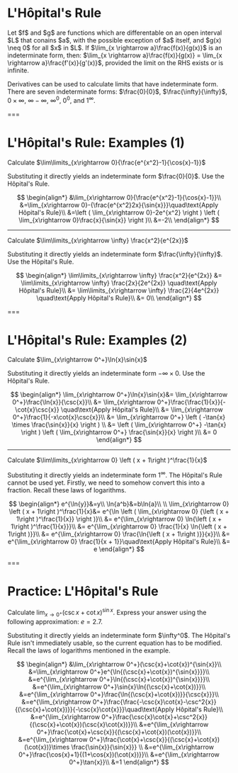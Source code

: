 # L'Hôpital's Rule

<Theorem title="L'Hôpital's Rule">
Let $f$ and $g$ are functions which are differentable on an open interval $L$ that conains $a$, with the possible exception of $a$ itself, and $g(x) \neq 0$ for all $x$ in $L$. If $\lim_{x \rightarrow a}\frac{f(x)}{g(x)}$ is an indeterminate form, then: $\lim_{x \rightarrow a}\frac{f(x)}{g(x)} = \lim_{x \rightarrow a}\frac{f'(x)}{g'(x)}$, provided the limit on the RHS exists or is infinite.
</Theorem>

Derivatives can be used to calculate limits that have indeterminate form. There are seven indeterminate forms: $\frac{0}{0}$, $\frac{\infty}{\infty}$, $0 \times \infty$, $\infty - \infty$, $\infty^0$, $0^0$, and $1^{\infty}$.

===

# L'Hôpital's Rule: Examples (1)

<Example>
Calculate $\lim\limits_{x\rightarrow 0}{\frac{e^{x^2}-1}{\cos{x}-1}}$
</Example>

Substituting it directly yields an indeterminate form $\frac{0}{0}$. Use the Hôpital's Rule. 

$$
\begin{align*}
&\lim_{x\rightarrow 0}{\frac{e^{x^2}-1}{\cos{x}-1}}\\
&=\lim_{x\rightarrow 0}-{\frac{e^{x^2}2x}{\sin{x}}}\quad\text{Apply Hôpital's Rule}\\
&=\left ( \lim_{x\rightarrow 0}-2e^{x^2} \right ) \left ( \lim_{x\rightarrow 0}\frac{x}{\sin{x}} \right )\\
&=-2\\
\end{align*}
$$

---

<Example>
Calculate $\lim\limits_{x\rightarrow \infty} \frac{x^2}{e^{2x}}$
</Example>

Substituting it directly yields an indeterminate form $\frac{\infty}{\infty}$. Use the Hôpital's Rule. 

$$
\begin{align*}
\lim\limits_{x\rightarrow \infty} \frac{x^2}{e^{2x}} &= \lim\limits_{x\rightarrow \infty} \frac{2x}{2e^{2x}} \quad\text{Apply Hôpital's Rule}\\
&= \lim\limits_{x\rightarrow \infty} \frac{2}{4e^{2x}} \quad\text{Apply Hôpital's Rule}\\
&= 0\\
\end{align*}
$$

===

# L'Hôpital's Rule: Examples (2)

<Example>
Calculate $\lim_{x\rightarrow 0^+}\ln{x}\sin{x}$
</Example>

Substituting it directly yields an indeterminate form $-\infty \times 0$. Use the Hôpital's Rule. 

$$
\begin{align*}
\lim_{x\rightarrow 0^+}\ln{x}\sin{x}&=  \lim_{x\rightarrow 0^+}\frac{\ln{x}}{\csc{x}}\\
&=  \lim_{x\rightarrow 0^+}\frac{\frac{1}{x}}{-\cot{x}\csc{x}}  \quad\text{Apply Hôpital's Rule}\\
&=  \lim_{x\rightarrow 0^+}\frac{1}{-x\cot{x}\csc{x}}\\
&=  \lim_{x\rightarrow 0^+} \left ( -\tan{x} \times \frac{\sin{x}}{x} \right ) \\
&=  \left ( \lim_{x\rightarrow 0^+} -\tan{x} \right ) \left ( \lim_{x\rightarrow 0^+} \frac{\sin{x}}{x} \right )\\
&=  0
\end{align*}
$$

---

<Example>
Calculate $\lim\limits_{x\rightarrow 0} \left ( x + 1\right )^\frac{1}{x}$
</Example>

Substituting it directly yields an indeterminate form $1^\infty$. The Hôpital's Rule cannot be used yet. Firstly, we need to somehow convert this into a fraction. Recall these laws of logarithms.

$$
\begin{align*}
e^{\ln{y}}&=y\\
\ln{a^b}&=b\ln{a}\\
\\
\lim_{x\rightarrow 0} \left ( x + 1\right )^\frac{1}{x}&=  e^{\ln \left ( \lim_{x\rightarrow 0} {\left ( x + 1\right )^\frac{1}{x}} \right )}\\
&=  e^{\lim_{x\rightarrow 0} \ln{\left ( x + 1\right )^\frac{1}{x}}}\\
&=  e^{\lim_{x\rightarrow 0} \frac{1}{x} \ln{\left ( x + 1\right )}}\\
&=  e^{\lim_{x\rightarrow 0} \frac{\ln{\left ( x + 1\right )}}{x}}\\
&=  e^{\lim_{x\rightarrow 0} \frac{1}{x + 1}}\quad\text{Apply Hôpital's Rule}\\
&=  e
\end{align*}
$$


===

# **Practice:** L'Hôpital's Rule

Calculate $\lim_{x\rightarrow 0^+}(\csc{x}+\cot{x})^{\sin{x}}$. Express your answer using the following approximation: $e=2.7$.

<Practice id="hopital-1" answer="1" />

<Explanation>
Substituting it directly yields an indeterminate form $\infty^0$. The Hôpital's Rule isn't immediately usable, so the current equation has to be modified. Recall the laws of logarithms mentioned in the example.

$$
\begin{align*}
&\lim_{x\rightarrow 0^+}(\csc{x}+\cot{x})^{\sin{x}}\\
&=\lim_{x\rightarrow 0^+}e^{\ln{(\csc{x}+\cot{x})^{\sin{x}}}}\\
&=e^{\lim_{x\rightarrow 0^+}\ln{(\csc{x}+\cot{x})^{\sin{x}}}}\\
&=e^{\lim_{x\rightarrow 0^+}\sin{x}\ln{(\csc{x}+\cot{x})}}\\
&=e^{\lim_{x\rightarrow 0^+}\frac{\ln{(\csc{x}+\cot{x})}}{\csc{x}}}\\
&=e^{\lim_{x\rightarrow 0^+}\frac{\frac{-\csc{x}\cot{x}-\csc^2{x}}{(\csc{x}+\cot{x})}}{-\csc{x}\cot{x}}}\quad\text{Apply Hôpital's Rule}\\
&=e^{\lim_{x\rightarrow 0^+}\frac{\csc{x}\cot{x}+\csc^2{x}}{(\csc{x}+\cot{x})(\csc{x}\cot{x})}}\\
&=e^{\lim_{x\rightarrow 0^+}\frac{\cot{x}+\csc{x}}{(\csc{x}+\cot{x})(\cot{x})}}\\
&=e^{\lim_{x\rightarrow 0^+}\frac{\cot{x}+\csc{x}}{(\csc{x}+\cot{x})(\cot{x})}\times \frac{\sin{x}}{\sin{x}}} \\
&=e^{\lim_{x\rightarrow 0^+}\frac{\cos{x}+1}{(1+\cos{x})(\cot{x})}}\\
&=e^{\lim_{x\rightarrow 0^+}\tan{x}}\\
&=1
\end{align*}
$$
</Explanation>